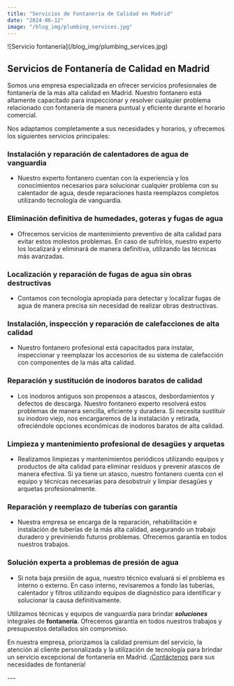 ```yaml
---
title: "Servicios de Fontanería de Calidad en Madrid"
date: "2024-06-12"
image: "/blog_img/plumbing_services.jpg"
---
```


<div className="flex justify-center">
<article className="prose max-w-none w-full">
<div className="flex flex-col items-center">
 <div className="mb-0">
   ![Servicio fontanería](/blog_img/plumbing_services.jpg)
   <h1 className="text-center text-xl font-bold">
     Servicios de Fontanería de Calidad en Madrid
   </h1>
 </div>
</div>

Somos una empresa especializada en ofrecer servicios profesionales de fontanería de la más alta calidad en Madrid. Nuestro fontanero está altamente capacitado para inspeccionar y resolver cualquier problema relacionado con fontanería de manera puntual y eficiente durante el horario comercial.

Nos adaptamos completamente a sus necesidades y horarios, y ofrecemos los siguientes servicios principales:

### Instalación y reparación de calentadores de agua de vanguardia

- Nuestro experto fontanero cuentan con la experiencia y los conocimientos necesarios para solucionar cualquier problema con su calentador de agua, desde reparaciones hasta reemplazos completos utilizando tecnología de vanguardia.

### Eliminación definitiva de humedades, goteras y fugas de agua

- Ofrecemos servicios de mantenimiento preventivo de alta calidad para evitar estos molestos problemas. En caso de sufrirlos, nuestro experto los localizará y eliminará de manera definitiva, utilizando las técnicas más avanzadas.

### Localización y reparación de fugas de agua sin obras destructivas

- Contamos con tecnología apropiada para detectar y localizar fugas de agua de manera precisa sin necesidad de realizar obras destructivas.

### Instalación, inspección y reparación de calefacciones de alta calidad

- Nuestro fontanero profesional está capacitados para instalar, inspeccionar y reemplazar los accesorios de su sistema de calefacción con componentes de la más alta calidad.

### Reparación y sustitución de inodoros baratos de calidad

- Los inodoros antiguos son propensos a atascos, desbordamientos y defectos de descarga. Nuestro fontanero experto resolverá estos problemas de manera sencilla, eficiente y duradera. Si necesita sustituir su inodoro viejo, nos encargaremos de la instalación y retirada, ofreciéndole opciones económicas de inodoros baratos de alta calidad.

### Limpieza y mantenimiento profesional de desagües y arquetas

- Realizamos limpiezas y mantenimientos periódicos utilizando equipos y productos de alta calidad para eliminar residuos y prevenir atascos de manera efectiva. Si ya tiene un atasco, nuestro fontanero cuenta con el equipo y técnicas necesarias para desobstruir y limpiar desagües y arquetas profesionalmente.

### Reparación y reemplazo de tuberías con garantía

- Nuestra empresa se encarga de la reparación, rehabilitación e instalación de tuberías de la más alta calidad, asegurando un trabajo duradero y previniendo futuros problemas. Ofrecemos garantía en todos nuestros trabajos.

### Solución experta a problemas de presión de agua

- Si nota baja presión de agua, nuestro técnico evaluará si el problema es interno o externo. En caso interno, revisaremos a fondo las tuberías, calentador y filtros utilizando equipos de diagnóstico para identificar y solucionar la causa definitivamente.

Utilizamos técnicas y equipos de vanguardia para brindar **_soluciones_** integrales de **fontanería**. Ofrecemos garantía en todos nuestros trabajos y presupuestos detallados sin compromiso.

En nuestra empresa, priorizamos la calidad premium del servicio, la atención
al cliente personalizada y la utilización de tecnología para brindar
un servicio excepcional de fontanería en Madrid. ¡[Contáctenos](http://localhost:3000) para sus necesidades de fontanería!

</article>
</div>
---
